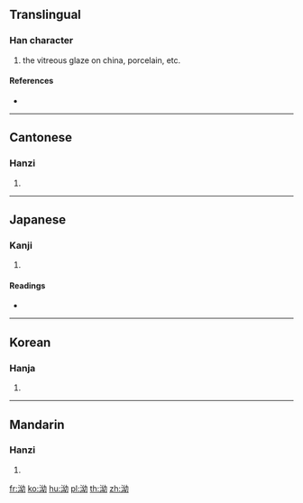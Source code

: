 ==Translingual==

===Han character===
{{Han char|rn=85|rad=水|as=05|sn=8|four=34127|canj=EVIS}}

# the vitreous glaze on china, porcelain, etc.

====References====
* {{Han ref|kx=0616.050|dkj=17284|dj=1009.190|hdz=31600.020|uh=6CD1|ud=27857|bh=CD4F|bd=52559}}

----

==Cantonese==

===Hanzi===
{{yue-hanzi|jyut=|y=yau2}}

# {{defn|lang=yue|sort=水05}}

----

==Japanese==

===Kanji===
{{ja-kanji|grade=|rs=水05}}

# {{defn|lang=ja|sort=水05}}

====Readings====
* {{ja-readings|on=[[ゆう]] (yū), [[ゆ]] (yu)|kun=[[くろい]] (kuroi)}}

----

==Korean==

===Hanja===
{{ko-hanja|hangeul=유|eumhun=|rv=yu|mr=yu|y=yu}}

# {{defn|lang=ko|sort=水05}}

----

==Mandarin==

===Hanzi===
{{cmn-hanzi|pin=[[yǒu]] ([[you3]])|wg=yu<sup>3</sup>}}

# {{defn|lang=cmn|sort=水05}}

[[fr:泑]]
[[ko:泑]]
[[hu:泑]]
[[pl:泑]]
[[th:泑]]
[[zh:泑]]